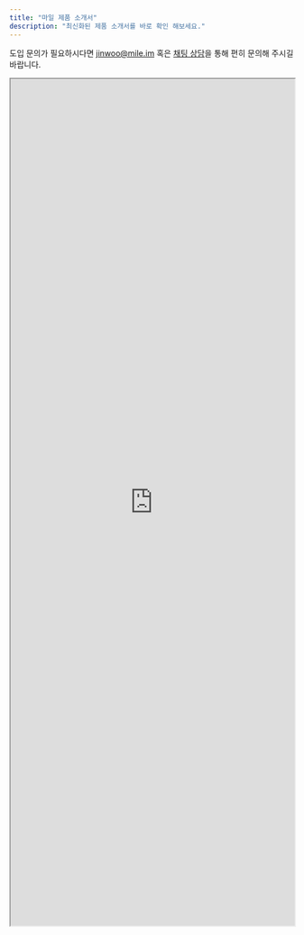 ```yaml
---
title: "마일 제품 소개서"
description: "최신화된 제품 소개서를 바로 확인 해보세요."
---
```


<Note>도입 문의가 필요하시다면 jinwoo@mile.im 혹은 [채팅 상담](https://mile.channel.io/home)을 통해 편히 문의해 주시길 바랍니다.</Note>
<br />
<iframe
    src="https://tally.so/embed/3qGP6g?alignLeft=1&hideTitle=1&transparentBackground=1&dynamicHeight=1"
    width="100%"
    height="1500"
></iframe>
